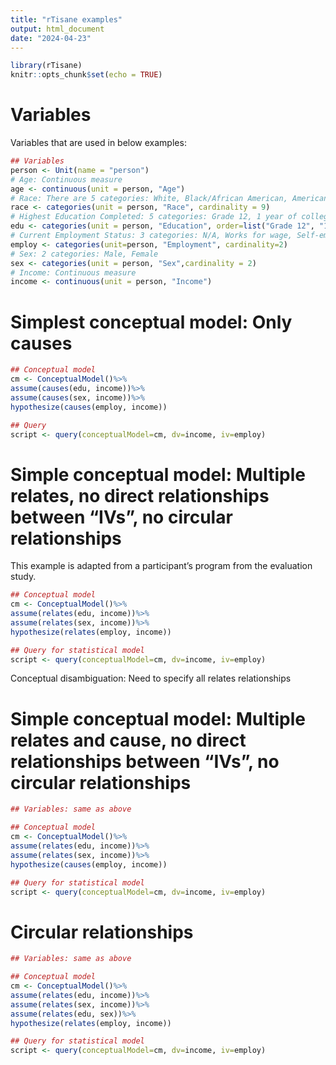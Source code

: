 ```yaml
---
title: "rTisane examples"
output: html_document
date: "2024-04-23"
---
```


```r
library(rTisane)
knitr::opts_chunk$set(echo = TRUE)
```

# Variables
Variables that are used in below examples: 
```r
## Variables
person <- Unit(name = "person")
# Age: Continuous measure
age <- continuous(unit = person, "Age")
# Race: There are 5 categories: White, Black/African American, American Indian or Alaska Native, Asian or Pacific Islander, Mixed Race
race <- categories(unit = person, "Race", cardinality = 9)
# Highest Education Completed: 5 categories: Grade 12, 1 year of college, 2 years of college, 4 years of college, 5+ years of colleges
edu <- categories(unit = person, "Education", order=list("Grade 12", "1 year of college", "2 years of college", "4 years of college", "5+ years of college"))
# Current Employment Status: 3 categories: N/A, Works for wage, Self-employed
employ <- categories(unit=person, "Employment", cardinality=2)
# Sex: 2 categories: Male, Female
sex <- categories(unit = person, "Sex",cardinality = 2)
# Income: Continuous measure
income <- continuous(unit = person, "Income")
```

# Simplest conceptual model: Only causes
```r
## Conceptual model
cm <- ConceptualModel()%>%
assume(causes(edu, income))%>%
assume(causes(sex, income))%>%
hypothesize(causes(employ, income))

## Query
script <- query(conceptualModel=cm, dv=income, iv=employ)
```

# Simple conceptual model: Multiple relates, no direct relationships between "IVs", no circular relationships
This example is adapted from a participant's program from the evaluation study.
```r
## Conceptual model
cm <- ConceptualModel()%>%
assume(relates(edu, income))%>%
assume(relates(sex, income))%>%
hypothesize(relates(employ, income))

## Query for statistical model
script <- query(conceptualModel=cm, dv=income, iv=employ)
```
Conceptual disambiguation: Need to specify all relates relationships

# Simple conceptual model: Multiple relates and cause, no direct relationships between "IVs", no circular relationships
```r
## Variables: same as above

## Conceptual model
cm <- ConceptualModel()%>%
assume(relates(edu, income))%>%
assume(relates(sex, income))%>%
hypothesize(causes(employ, income))

## Query for statistical model
script <- query(conceptualModel=cm, dv=income, iv=employ)
```
# Circular relationships
```r
## Variables: same as above

## Conceptual model
cm <- ConceptualModel()%>%
assume(relates(edu, income))%>%
assume(relates(sex, income))%>%
assume(relates(edu, sex))%>%
hypothesize(relates(employ, income))

## Query for statistical model
script <- query(conceptualModel=cm, dv=income, iv=employ)
```
